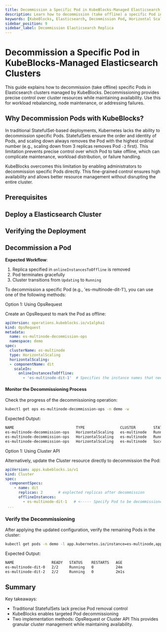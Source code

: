 ```yaml
---
title: Decommission a Specific Pod in KubeBlocks-Managed Elasticsearch Clusters
description: Learn how to decommission (take offline) a specific Pod in a Elasticsearch cluster managed by KubeBlocks.
keywords: [KubeBlocks, Elasticsearch, Decommission Pod, Horizontal Scaling, Kubernetes]
sidebar_position: 9
sidebar_label: Decommission Elasticsearch Replica
---
```





# Decommission a Specific Pod in KubeBlocks-Managed Elasticsearch Clusters

This guide explains how to decommission (take offline) specific Pods in Elasticsearch clusters managed by KubeBlocks. Decommissioning provides precise control over cluster resources while maintaining availability. Use this for workload rebalancing, node maintenance, or addressing failures.

## Why Decommission Pods with KubeBlocks?

In traditional StatefulSet-based deployments, Kubernetes lacks the ability to decommission specific Pods. StatefulSets ensure the order and identity of Pods, and scaling down always removes the Pod with the highest ordinal number (e.g., scaling down from 3 replicas removes Pod `-2` first). This limitation prevents precise control over which Pod to take offline, which can complicate maintenance, workload distribution, or failure handling.

KubeBlocks overcomes this limitation by enabling administrators to decommission specific Pods directly. This fine-grained control ensures high availability and allows better resource management without disrupting the entire cluster.

## Prerequisites


<Prerequisites />

## Deploy a Elasticsearch Cluster


<CreateCluster />

## Verifying the Deployment


<VerifyCluster />

## Decommission a Pod

**Expected Workflow**:

1. Replica specified in `onlineInstancesToOffline` is removed
2. Pod terminates gracefully
3. Cluster transitions from `Updating` to `Running`

To decommission a specific Pod (e.g., 'es-multinode-dit-1'), you can use one of the following methods:

<Tabs>

  <TabItem value="opsRequest" label="OpsRequest API" default>

  Option 1: Using OpsRequest

  Create an OpsRequest to mark the Pod as offline:

  ```yaml
  apiVersion: operations.kubeblocks.io/v1alpha1
  kind: OpsRequest
  metadata:
    name: es-multinode-decommission-ops
    namespace: demo
  spec:
    clusterName: es-multinode
    type: HorizontalScaling
    horizontalScaling:
    - componentName: dit
      scaleIn:
        onlineInstancesToOffline:
          - 'es-multinode-dit-1'  # Specifies the instance names that need to be taken offline
  ```

  #### Monitor the Decommissioning Process
  Check the progress of the decommissioning operation:

  ```bash
  kubectl get ops es-multinode-decommission-ops -n demo -w
  ```
  Expected Output:

  ```bash
  NAME                            TYPE                CLUSTER        STATUS    PROGRESS   AGE
  es-multinode-decommission-ops   HorizontalScaling   es-multinode   Running   0/1        8s
  es-multinode-decommission-ops   HorizontalScaling   es-multinode   Running   1/1        31s
  es-multinode-decommission-ops   HorizontalScaling   es-multinode   Succeed   1/1        31s
  ```

  </TabItem>

  <TabItem value="ClusterAPI" label="Cluster API">

  Option 1: Using Cluster API

  Alternatively, update the Cluster resource directly to decommission the Pod:

  ```yaml
  apiVersion: apps.kubeblocks.io/v1
  kind: Cluster
  spec:
    componentSpecs:
      - name: dit
        replicas: 2       # explected replicas after decommission
        offlineInstances:
          - es-multinode-dit-1   # <----- Specify Pod to be decommissioned
   ...
  ```
  </TabItem>

</Tabs>

### Verify the Decommissioning

After applying the updated configuration, verify the remaining Pods in the cluster:
```bash
kubectl get pods -n demo -l app.kubernetes.io/instance=es-multinode,apps.kubeblocks.io/component-name=dit
```

Expected Output:
```bash
NAME                 READY   STATUS    RESTARTS   AGE
es-multinode-dit-0   2/2     Running   0          24m
es-multinode-dit-2   2/2     Running   0          2m1s
```

## Summary
Key takeaways:
- Traditional StatefulSets lack precise Pod removal control
- KubeBlocks enables targeted Pod decommissioning
- Two implementation methods: OpsRequest or Cluster API
This provides granular cluster management while maintaining availability.